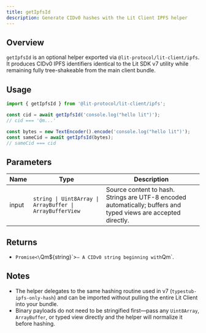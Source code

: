 ```yaml
---
title: getIpfsId
description: Generate CIDv0 hashes with the Lit Client IPFS helper
---
```


## Overview

`getIpfsId` is an optional helper exported via `@lit-protocol/lit-client/ipfs`. It produces CIDv0 IPFS identifiers identical to the Lit SDK v7 utility while remaining fully tree-shakeable from the main client bundle.

## Usage

```ts
import { getIpfsId } from '@lit-protocol/lit-client/ipfs';

const cid = await getIpfsId('console.log("hello lit")');
// cid === 'Qm...'

const bytes = new TextEncoder().encode('console.log("hello lit")');
const sameCid = await getIpfsId(bytes);
// sameCid === cid
```

## Parameters

| Name | Type | Description |
| ---- | ---- | ----------- |
| input | `string \| Uint8Array \| ArrayBuffer \| ArrayBufferView` | Source content to hash. Strings are UTF-8 encoded automatically; buffers and typed views are accepted directly. |

## Returns

- `Promise<\`Qm${string}\`>` – A CIDv0 string beginning with `Qm`.

## Notes

- The helper delegates to the same hashing routine used in v7 (`typestub-ipfs-only-hash`) and can be imported without pulling the entire Lit Client into your bundle.
- Binary payloads do not need to be stringified first—pass any `Uint8Array`, `ArrayBuffer`, or typed view directly and the helper will normalize it before hashing.
